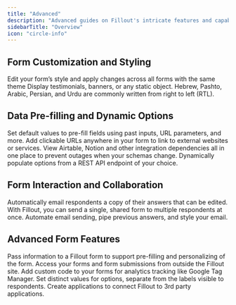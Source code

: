 ```yaml
---
title: "Advanced"
description: "Advanced guides on Fillout's intricate features and capabilities."
sidebarTitle: "Overview"
icon: "circle-info"
---
```


## Form Customization and Styling

<CardGroup cols={2}>
  <Card title="Custom CSS" icon="paint-roller" iconType="regular" color="#FFC738" href="/help/custom-css">
    Edit your form’s style and apply changes across all forms with the same theme
  </Card>
  <Card title="HTML and CSS form field" icon="display-code" iconType="regular" color="#FFC738" href="/help/html-css">
    Display testimonials, banners, or any static object.
  </Card>
  <Card title="Right to left aligned forms" icon="arrow-right-to-line" iconType="regular" color="#FFC738" href="/help/right-to-left-forms">
    Hebrew, Pashto, Arabic, Persian, and Urdu are commonly written from right to left (RTL).
  </Card>
</CardGroup>

## Data Pre-filling and Dynamic Options

<CardGroup cols={2}>
  <Card title="Pre-fill fields" icon="fill" iconType="regular" color="#FFC738" href="/help/prefill-fields">
    Set default values to pre-fill fields using past inputs, URL parameters, and more.
  </Card>
  <Card title="Add links and external URLs" icon="link" iconType="regular" color="#FFC738" href="/help/add-links-to-form">
    Add clickable URLs anywhere in your form to link to external websites or services.
  </Card>
  <Card title="View external form dependencies" icon="rotate" iconType="regular" color="#FFC738" href="/help/form-dependencies">
    View Airtable, Notion and other integration dependencies all in one place to prevent outages when your schemas change.
  </Card>
  <Card title="Populate dropdown options with a webhook" icon="list-dropdown" iconType="regular" color="#FFC738" href="/help/dynamic-form-dropdowns">
    Dynamically populate options from a REST API endpoint of your choice.
  </Card>
</CardGroup>

## Form Interaction and Collaboration

<CardGroup cols={2}>
  <Card title="Respondent notification email" icon="bell" iconType="regular" color="#FFC738" href="/help/respondent-emails">
    Automatically email respondents a copy of their answers that can be edited.
  </Card>
  <Card title="Collaborative forms" icon="screen-users" iconType="regular" color="#FFC738" href="/help/collaborative-forms">
    With Fillout, you can send a single, shared form to multiple respondents at once.
  </Card>
  <Card title="Custom email notifications" icon="envelope-open-text" iconType="regular" color="#FFC738" href="/help/custom-emails">
    Automate email sending, pipe previous answers, and style your email.
  </Card>
</CardGroup>

## Advanced Form Features

<CardGroup cols={2}>
  <Card title="URL Parameters/Hidden fields" icon="brackets-curly" iconType="regular" color="#FFC738" href="/help/url-parameters">
    Pass information to a Fillout form to support pre-filling and personalizing of the form.
  </Card>
  <Card title="Fillout REST API" icon="code" iconType="regular" color="#FFC738" href="/help/fillout-rest-api">
    Access your forms and form submissions from outside the Fillout site.
  </Card>
  <Card title="Custom code" icon="rectangle-code" iconType="regular" color="#FFC738" href="/help/custom-code">
    Add custom code to your forms for analytics tracking like Google Tag Manager.
  </Card>
  <Card title="Add custom values to answer options" icon="quote-left" iconType="regular" color="#FFC738" href="/help/custom-values">
    Set distinct values for options, separate from the labels visible to respondents.
  </Card>
  <Card title="Create Fillout 3rd Party Apps" icon="grid-2-plus" iconType="regular" color="#FFC738" href="/help/oauth-applications">
    Create applications to connect Fillout to 3rd party applications.
  </Card>
</CardGroup>